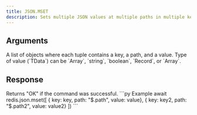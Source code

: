 ```yaml
---
title: JSON.MSET
description: Sets multiple JSON values at multiple paths in multiple keys.
---
```


## Arguments

<ParamField body="params" type="{ key: string, path: string, value: TData }[]" required>
    A list of objects where each tuple contains a key, a path, and a value.
    Type of value (`TData`) can be `Array<number>`, `string`, `boolean`, `Record<string, any>`, or `Array<any>`.
</ParamField>

## Response

<ResponseField type="string" required>
    Returns "OK" if the command was successful.
</ResponseField>

<RequestExample>
```py Example
await redis.json.mset([
  { key: key, path: "$.path", value: value}, 
  { key: key2, path: "$.path2", value: value2}
])
```
</RequestExample>
